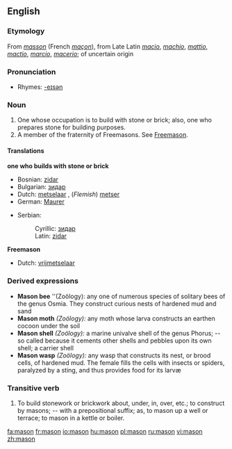 {{see|Mason}}
{{wikipedia|dab=mason}}
==English==
===Etymology===
From {{OF.}} ''[[masson]]'' (French ''[[maçon]]''), from Late Latin ''[[macio]]'', ''[[machio]]'', ''[[mattio]]'', ''[[mactio]]'', ''[[marcio]]'', ''[[macerio]]''; of uncertain origin

===Pronunciation===
*Rhymes: [[Rhymes:English:-eɪsən|-eɪsən]]

===Noun===
{{en-noun}}
#One whose occupation is to build with stone or brick; also, one who prepares stone for building purposes.
#A member of the fraternity of Freemasons. See [[Freemason]].
====Translations====
'''one who builds with stone or brick'''
{{top}}
*Bosnian: [[zidar#Bosnian|zidar]] {{m}}
*Bulgarian: [[зидар#Bulgarian|зидар]] {{m}}
*Dutch: [[metselaar]] {{m}}, (''Flemish'') [[metser]] {{m}}
*German: [[Maurer]] {{m}}
{{mid}}
*Serbian:
*:Cyrillic: [[зидар#Serbian|зидар]] {{m}}
*:Latin: [[zidar#Serbian|zidar]] {{m}}
{{bottom}}

'''Freemason'''
{{top}}
*Dutch: [[vrijmetselaar]] {{m}}
{{mid}}
{{bottom}}

===Derived expressions===
*'''Mason bee''' ''(Zoölogy):  any one of numerous species of solitary bees of the genus Osmia. They construct curious nests of hardened mud and sand
*'''Mason moth''' ''(Zoölogy):'' any moth whose larva constructs an earthen cocoon under the soil
*'''Mason shell''' ''(Zoölogy):'' a marine univalve shell of the genus Phorus; -- so called because it cements other shells and pebbles upon its own shell; a carrier shell
*'''Mason wasp''' ''(Zoölogy):'' any wasp that constructs its nest, or brood cells, of hardened mud. The female fills the cells with insects or spiders, paralyzed by a sting, and thus provides food for its larvæ
===Transitive verb===
#To build stonework or brickwork about, under, in, over, etc.; to construct by masons; -- with a prepositional suffix; as, to mason up a well or terrace; to mason in a kettle or boiler.

[[fa:mason]]
[[fr:mason]]
[[io:mason]]
[[hu:mason]]
[[pl:mason]]
[[ru:mason]]
[[vi:mason]]
[[zh:mason]]